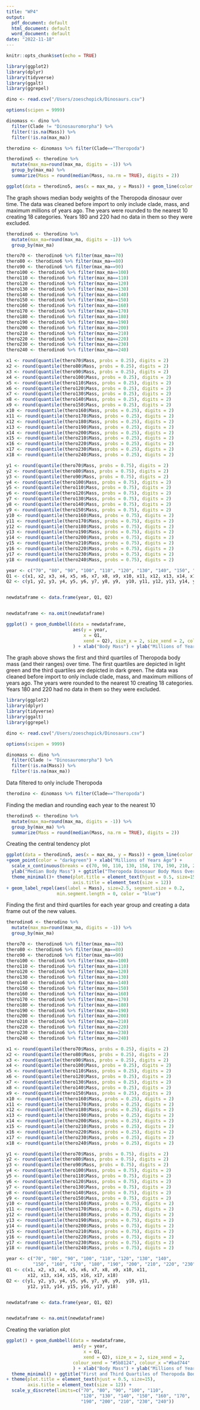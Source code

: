 ```yaml
---
title: "WP4"
output:
  pdf_document: default
  html_document: default
  word_document: default
date: "2022-11-18"
---
```

```r
knitr::opts_chunk$set(echo = TRUE)
```

```r
library(ggplot2)
library(dplyr)
library(tidyverse)
library(ggalt)
library(ggrepel)
```

```r
dino <- read.csv("/Users/zoeschopick/Dinosaurs.csv")
```


```r
options(scipen = 9999)

dinomass <- dino %>%
  filter(Clade != "Dinosauromorpha") %>%
  filter(!is.na(Mass)) %>%
  filter(!is.na(max_ma))
```

```r
therodino <- dinomass %>% filter(Clade=="Theropoda")


```

```r
therodino5 <- therodino %>% 
  mutate(max_ma=round(max_ma, digits = -1)) %>%
  group_by(max_ma) %>%
  summarize(Mass = round(median(Mass, na.rm = TRUE), digits = 2))

```


```r
ggplot(data = therodino5, aes(x = max_ma, y = Mass)) + geom_line(color = "darkgreen") +geom_point(color = "darkgreen") + xlab("Millions of Years Ago") + scale_x_continuous(breaks = c(70, 90, 110, 130, 150, 170, 190, 210, 230)) + ylab("Median Body Mass") + ggtitle("Theropoda Dinosaur Body Mass Over Time") + theme_minimal()+ theme(plot.title = element_text(hjust = 0.5, size=15), axis.title = element_text(size = 12))  + geom_label_repel(aes(label = Mass), size=2.5, segment.size = 0.2, min.segment.length = 0, color = "blue") 
```

The graph shows median body weights of the Theropoda dinosaur over time. The data was cleaned before import to only include clade, mass, and maximum millions of years ago. The years were rounded to the nearest 10 creating 18 categories. Years 180 and 220 had no data in them so they were excluded. 

\newpage
```r
therodino6 <- therodino %>% 
  mutate(max_ma=round(max_ma, digits = -1)) %>%
  group_by(max_ma)


```
```r
thero70 <- therodino6 %>% filter(max_ma==70)
thero80 <- therodino6 %>% filter(max_ma==80)
thero90 <- therodino6 %>% filter(max_ma==90)
thero100 <- therodino6 %>% filter(max_ma==100)
thero110 <- therodino6 %>% filter(max_ma==110)
thero120 <- therodino6 %>% filter(max_ma==120)
thero130 <- therodino6 %>% filter(max_ma==130)
thero140 <- therodino6 %>% filter(max_ma==140)
thero150 <- therodino6 %>% filter(max_ma==150)
thero160 <- therodino6 %>% filter(max_ma==160)
thero170 <- therodino6 %>% filter(max_ma==170)
thero180 <- therodino6 %>% filter(max_ma==180)
thero190 <- therodino6 %>% filter(max_ma==190)
thero200 <- therodino6 %>% filter(max_ma==200)
thero210 <- therodino6 %>% filter(max_ma==210)
thero220 <- therodino6 %>% filter(max_ma==220)
thero230 <- therodino6 %>% filter(max_ma==230)
thero240 <- therodino6 %>% filter(max_ma==240)

```

```r
x1 <- round(quantile(thero70$Mass, probs = 0.25), digits = 2)
x2 <- round(quantile(thero80$Mass, probs = 0.25), digits = 2)
x3 <- round(quantile(thero90$Mass, probs = 0.25), digits = 2)
x4 <- round(quantile(thero100$Mass, probs = 0.25), digits = 2)
x5 <- round(quantile(thero110$Mass, probs = 0.25), digits = 2)
x6 <- round(quantile(thero120$Mass, probs = 0.25), digits = 2)
x7 <- round(quantile(thero130$Mass, probs = 0.25), digits = 2)
x8 <- round(quantile(thero140$Mass, probs = 0.25), digits = 2)
x9 <- round(quantile(thero150$Mass, probs = 0.25), digits = 2)
x10 <- round(quantile(thero160$Mass, probs = 0.25), digits = 2)
x11 <- round(quantile(thero170$Mass, probs = 0.25), digits = 2)
x12 <- round(quantile(thero180$Mass, probs = 0.25), digits = 2)
x13 <- round(quantile(thero190$Mass, probs = 0.25), digits = 2)
x14 <- round(quantile(thero200$Mass, probs = 0.25), digits = 2)
x15 <- round(quantile(thero210$Mass, probs = 0.25), digits = 2)
x16 <- round(quantile(thero220$Mass, probs = 0.25), digits = 2)
x17 <- round(quantile(thero230$Mass, probs = 0.25), digits = 2)
x18 <- round(quantile(thero240$Mass, probs = 0.25), digits = 2)

y1 <- round(quantile(thero70$Mass, probs = 0.75), digits = 2)
y2 <- round(quantile(thero80$Mass, probs = 0.75), digits = 2)
y3 <- round(quantile(thero90$Mass, probs = 0.75), digits = 2)
y4 <- round(quantile(thero100$Mass, probs = 0.75), digits = 2)
y5 <- round(quantile(thero110$Mass, probs = 0.75), digits = 2)
y6 <- round(quantile(thero120$Mass, probs = 0.75), digits = 2)
y7 <- round(quantile(thero130$Mass, probs = 0.75), digits = 2)
y8 <- round(quantile(thero140$Mass, probs = 0.75), digits = 2)
y9 <- round(quantile(thero150$Mass, probs = 0.75), digits = 2)
y10 <- round(quantile(thero160$Mass, probs = 0.75), digits = 2)
y11 <- round(quantile(thero170$Mass, probs = 0.75), digits = 2)
y12 <- round(quantile(thero180$Mass, probs = 0.75), digits = 2)
y13 <- round(quantile(thero190$Mass, probs = 0.75), digits = 2)
y14 <- round(quantile(thero200$Mass, probs = 0.75), digits = 2)
y15 <- round(quantile(thero210$Mass, probs = 0.75), digits = 2)
y16 <- round(quantile(thero220$Mass, probs = 0.75), digits = 2)
y17 <- round(quantile(thero230$Mass, probs = 0.75), digits = 2)
y18 <- round(quantile(thero240$Mass, probs = 0.75), digits = 2)
```

```r
year <- c("70", "80", "90", "100", "110", "120", "130", "140", "150", "160", "170", "180", "190", "200", "210", "220", "230", "240")
Q1 <- c(x1, x2, x3, x4, x5, x6, x7, x8, x9, x10, x11, x12, x13, x14, x15, x16, x17, x18)
Q2 <- c(y1, y2, y3, y4, y5, y6, y7, y8, y9,  y10, y11, y12, y13, y14, y15, y16, y17, y18)


newdataframe <- data.frame(year, Q1, Q2)


newdataframe <- na.omit(newdataframe)

```

```r
ggplot() + geom_dumbbell(data = newdataframe, 
                         aes(y = year,
                             x = Q1, 
                             xend = Q2), size_x = 2, size_xend = 2, colour_xend = "#5b8124", colour_x ="#bad744"
                         ) + xlab("Body Mass") + ylab("Millions of Years Ago") + theme_minimal() + ggtitle("First and Third Quartiles of Theropoda Body Mass Over Time") + theme(plot.title = element_text(hjust = 0.5, size=15), axis.title = element_text(size = 12)) + scale_y_discrete(limits=c("70", "80", "90", "100", "110", "120", "130", "140", "150", "160", "170", "190", "200", "210", "230", "240"))

```

The graph above shows the first and third quartiles of Theropoda body mass (and their ranges) over time. The first quartiles are depicted in light green and the third quartiles are depicted in dark green. The data was cleaned before import to only include clade, mass, and maximum millions of years ago. The years were rounded to the nearest 10 creating 18 categories. Years 180 and 220 had no data in them so they were excluded. 

\newpage

```r
library(ggplot2)
library(dplyr)
library(tidyverse)
library(ggalt)
library(ggrepel)
```

```r
dino <- read.csv("/Users/zoeschopick/Dinosaurs.csv")
```


```r
options(scipen = 9999)

dinomass <- dino %>%
  filter(Clade != "Dinosauromorpha") %>%
  filter(!is.na(Mass)) %>%
  filter(!is.na(max_ma))
```
Data filtered to only include Theropoda 
```r
therodino <- dinomass %>% filter(Clade=="Theropoda")

```
Finding the median and rounding each year to the nearest 10
```r
therodino5 <- therodino %>% 
  mutate(max_ma=round(max_ma, digits = -1)) %>%
  group_by(max_ma) %>%
  summarize(Mass = round(median(Mass, na.rm = TRUE), digits = 2))

```
Creating the central tendency plot
```r
ggplot(data = therodino5, aes(x = max_ma, y = Mass)) + geom_line(color = "darkgreen")
+geom_point(color = "darkgreen") + xlab("Millions of Years Ago") + 
  scale_x_continuous(breaks = c(70, 90, 110, 130, 150, 170, 190, 210, 230)) + 
  ylab("Median Body Mass") + ggtitle("Theropoda Dinosaur Body Mass Over Time") + 
  theme_minimal()+ theme(plot.title = element_text(hjust = 0.5, size=15), 
                         axis.title = element_text(size = 12))
+ geom_label_repel(aes(label = Mass), size=2.5, segment.size = 0.2, 
                   min.segment.length = 0, color = "blue") 
```
Finding the first and third quartiles for each year group and creating a data frame out of the new values. 
```r
therodino6 <- therodino %>% 
  mutate(max_ma=round(max_ma, digits = -1)) %>%
  group_by(max_ma)


```
```r
thero70 <- therodino6 %>% filter(max_ma==70)
thero80 <- therodino6 %>% filter(max_ma==80)
thero90 <- therodino6 %>% filter(max_ma==90)
thero100 <- therodino6 %>% filter(max_ma==100)
thero110 <- therodino6 %>% filter(max_ma==110)
thero120 <- therodino6 %>% filter(max_ma==120)
thero130 <- therodino6 %>% filter(max_ma==130)
thero140 <- therodino6 %>% filter(max_ma==140)
thero150 <- therodino6 %>% filter(max_ma==150)
thero160 <- therodino6 %>% filter(max_ma==160)
thero170 <- therodino6 %>% filter(max_ma==170)
thero180 <- therodino6 %>% filter(max_ma==180)
thero190 <- therodino6 %>% filter(max_ma==190)
thero200 <- therodino6 %>% filter(max_ma==200)
thero210 <- therodino6 %>% filter(max_ma==210)
thero220 <- therodino6 %>% filter(max_ma==220)
thero230 <- therodino6 %>% filter(max_ma==230)
thero240 <- therodino6 %>% filter(max_ma==240)

```

```r
x1 <- round(quantile(thero70$Mass, probs = 0.25), digits = 2)
x2 <- round(quantile(thero80$Mass, probs = 0.25), digits = 2)
x3 <- round(quantile(thero90$Mass, probs = 0.25), digits = 2)
x4 <- round(quantile(thero100$Mass, probs = 0.25), digits = 2)
x5 <- round(quantile(thero110$Mass, probs = 0.25), digits = 2)
x6 <- round(quantile(thero120$Mass, probs = 0.25), digits = 2)
x7 <- round(quantile(thero130$Mass, probs = 0.25), digits = 2)
x8 <- round(quantile(thero140$Mass, probs = 0.25), digits = 2)
x9 <- round(quantile(thero150$Mass, probs = 0.25), digits = 2)
x10 <- round(quantile(thero160$Mass, probs = 0.25), digits = 2)
x11 <- round(quantile(thero170$Mass, probs = 0.25), digits = 2)
x12 <- round(quantile(thero180$Mass, probs = 0.25), digits = 2)
x13 <- round(quantile(thero190$Mass, probs = 0.25), digits = 2)
x14 <- round(quantile(thero200$Mass, probs = 0.25), digits = 2)
x15 <- round(quantile(thero210$Mass, probs = 0.25), digits = 2)
x16 <- round(quantile(thero220$Mass, probs = 0.25), digits = 2)
x17 <- round(quantile(thero230$Mass, probs = 0.25), digits = 2)
x18 <- round(quantile(thero240$Mass, probs = 0.25), digits = 2)

y1 <- round(quantile(thero70$Mass, probs = 0.75), digits = 2)
y2 <- round(quantile(thero80$Mass, probs = 0.75), digits = 2)
y3 <- round(quantile(thero90$Mass, probs = 0.75), digits = 2)
y4 <- round(quantile(thero100$Mass, probs = 0.75), digits = 2)
y5 <- round(quantile(thero110$Mass, probs = 0.75), digits = 2)
y6 <- round(quantile(thero120$Mass, probs = 0.75), digits = 2)
y7 <- round(quantile(thero130$Mass, probs = 0.75), digits = 2)
y8 <- round(quantile(thero140$Mass, probs = 0.75), digits = 2)
y9 <- round(quantile(thero150$Mass, probs = 0.75), digits = 2)
y10 <- round(quantile(thero160$Mass, probs = 0.75), digits = 2)
y11 <- round(quantile(thero170$Mass, probs = 0.75), digits = 2)
y12 <- round(quantile(thero180$Mass, probs = 0.75), digits = 2)
y13 <- round(quantile(thero190$Mass, probs = 0.75), digits = 2)
y14 <- round(quantile(thero200$Mass, probs = 0.75), digits = 2)
y15 <- round(quantile(thero210$Mass, probs = 0.75), digits = 2)
y16 <- round(quantile(thero220$Mass, probs = 0.75), digits = 2)
y17 <- round(quantile(thero230$Mass, probs = 0.75), digits = 2)
y18 <- round(quantile(thero240$Mass, probs = 0.75), digits = 2)
```

```r
year <- c("70", "80", "90", "100", "110", "120", "130", "140", 
          "150", "160", "170", "180", "190", "200", "210", "220", "230", "240")
Q1 <- c(x1, x2, x3, x4, x5, x6, x7, x8, x9, x10, x11, 
        x12, x13, x14, x15, x16, x17, x18)
Q2 <- c(y1, y2, y3, y4, y5, y6, y7, y8, y9,  y10, y11, 
        y12, y13, y14, y15, y16, y17, y18)


newdataframe <- data.frame(year, Q1, Q2)


newdataframe <- na.omit(newdataframe)

```
Creating the variation plot
```r
ggplot() + geom_dumbbell(data = newdataframe, 
                         aes(y = year,
                             x = Q1, 
                             xend = Q2), size_x = 2, size_xend = 2, 
                         colour_xend = "#5b8124", colour_x ="#bad744"
                         ) + xlab("Body Mass") + ylab("Millions of Years Ago") + 
  theme_minimal() + ggtitle("First and Third Quartiles of Theropoda Body Mass Over Time") 
+ theme(plot.title = element_text(hjust = 0.5, size=15), 
        axis.title = element_text(size = 12)) + 
  scale_y_discrete(limits=c("70", "80", "90", "100", "110", 
                            "120", "130", "140", "150", "160", "170", 
                            "190", "200", "210", "230", "240"))

```

